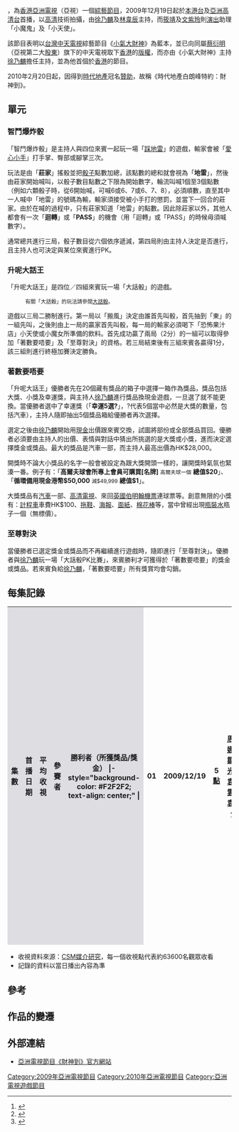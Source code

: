 {{電視節目信息框
| 名稱       = 財神到<br/>Here Comes The Mammon
| 圖片       = [[File:ATV-Here_Comes_The_Mammon.png|300px]]
| 類型       = 綜藝
| 主持       = [[徐乃麟|徐乃麟]]、[[林韋辰|林韋辰]]
| starring = [[筱靖|筱靖]]、[[文紫玲|文紫玲]]
| 主題曲     = 財神到
| 作曲 = [[許冠傑|許冠傑]]
| 語言       = [[粵語|粵語]]
| 製作人     = [[亞洲電視|亞洲電視]]
| 每集長     =  60分鐘<br/>（連廣告）
| creator   = [[小氣大財神|小氣大財神]]
| director  = 
| develope  = 
| producer  = 
| executive_producer = 
| 電視網     = [[本港台|本港台]]、[[亞洲高清台|亞洲高清台]]
| 視頻制式   = [[1080i|1080i]]，[[HDTV|HDTV]]
| 音頻制式   = [[立體聲|立體聲]]
| 地區   = {{HK}}
| 播出地區 = {{HK}}
| 開始 = 2009年12月19日
| 結束 = 2010年3月13日
| 集數 = 13
| 官方網站   = http://www.hkatv.com/v3/infoprogram/09/Here_Comes_The_Mammon 財神到
}}

{{engname|財神到|Here Comes The Mammon}}，為[[香港|香港]][[亞洲電視|亞洲電視]]（亞視）一個[[綜藝節目|綜藝節目]]，2009年12月19日起於[[本港台|本港台]]及[[亞洲高清台|亞洲高清台]]首播，以[[高清|高清]]技術拍攝，由[[徐乃麟|徐乃麟]]及[[林韋辰|林韋辰]]主持，而[[筱靖|筱靖]]及[[文紫玲|文紫玲]]則[[演出|演出]]助理「小魔鬼」及「小天使」。

該節目表明以[[台灣|台灣]][[中天電視|中天電視]]綜藝節目《[[小氣大財神|小氣大財神]]》為藍本，並已向同屬[[蔡衍明|蔡衍明]]（亞視第二大[[股東|股東]]）旗下的中天電視取下[[香港|香港]]的[[版權|版權]]，而亦由《小氣大財神》主持[[徐乃麟|徐乃麟]]擔任主持，並為他首個於[[香港|香港]]的節目。

2010年2月20日起，因得到[[時代地產|時代地產]]冠名[[贊助|贊助]]，故稱《時代地產白朗峰特約：財神到》。

== 單元 ==
===智鬥爆炸骰===
「智鬥爆炸骰」是主持人與四位來賓一起玩一場「[[踩地雷_(骰子遊戲)|踩地雷]]」的遊戲，輸家會被「[[愛心小手|愛心小手]]」打手掌、臀部或腳掌三次。

玩法是由「'''莊家'''」搖骰並把[[骰子|骰子]]點數加總，該點數的總和就會視為「'''地雷'''」，然後由莊家開始喊叫，以骰子數目點數之下限為開始數字，輪流叫喊1個至3個點數（例如六顆骰子時，從6開始喊，可喊6或6、7或6、7、8），必須順數，直至其中一人喊中「地雷」的號碼為輸，輸家須接受被小手打的懲罰，並當下一回合的莊家。由於在喊的過程中，只有莊家知道「地雷」的點數。因此除莊家以外，其他人都會有一次「'''迴轉'''」或「'''PASS'''」的機會（用「迴轉」或「PASS」的時候毋須喊數字）。

通常總共進行三局，骰子數目從六個依序遞減，第四局則由主持人決定是否進行，且主持人也可決定與某位來賓進行PK。

===升呢大話王===
「升呢大話王」是四位／四組來賓玩一場「大話骰」的遊戲。
:<small>有關「大話骰」的玩法請參閱[[大話骰|大話骰]]。</small>

遊戲以三局二勝制進行。第一局以「搬風」決定由誰首先叫骰，首先抽到「東」的一組先叫，之後則由上一局的贏家首先叫骰，每一局的輸家必須喝下「恐怖果汁店」小天使或小魔女所準備的飲料。首先成功贏了兩局（2分）的一組可以取得參加「著數要唔要」及「至尊對決」的資格。若三局結束後有三組來賓各贏得1分，該三組則進行終極加賽決定勝負。

===著數要唔要===
「升呢大話王」優勝者先在20個藏有獎品的箱子中選擇一箱作為獎品，獎品包括大獎、小獎及幸運獎，與主持人[[徐乃麟|徐乃麟]]進行獎品換現金遊戲，一旦選了就不能更換。當優勝者選中了幸運獎（「'''幸運5選?'''」，?代表5個當中必然是大獎的數量，包括汽車），主持人隨即抽出5個獎品箱給優勝者再次選擇。

選定之後由[[徐乃麟|徐乃麟]]開始用[[現金|現金]]出價跟來賓交換，試圖將部份或全部獎品買回。優勝者必須要由主持人的出價、表情與對話中猜出所挑選的是大獎或小獎，進而決定選擇獎金或獎品。最大的獎品是汽車一部，而主持人最高出價為HK$28,000。

開獎時不論大小獎品的名字一般會被設定為跟大獎開頭一樣的，讓開獎時氣氛也緊湊一番。例子有：「'''高爾夫球會所專上會員可購買[名牌]''' <span style="font-size:smaller;">高爾夫球一個</span> '''總值$20'''」、「'''循環備用現金港幣$50,000''' <span style="font-size:smaller;">減$49,999</span> '''總值$1'''」。

大獎獎品有[[汽車|汽車]]一部、[[高清電視|高清電視]]、來回[[英國|英國]][[伯明翰|伯明翰]][[機票|機票]]連球票等。創意無限的小獎有：[[計程車|計程車]]車費HK$100、[[拖鞋|拖鞋]]、[[海報|海報]]、[[面紙|面紙]]、[[棉花棒|棉花棒]]等，當中曾經出現[[瓶裝水|瓶裝水]]瓶子一個（無標價）。

===至尊對決===
當優勝者已選定獎金或獎品而不再繼續進行遊戲時，隨即進行「至尊對決」。優勝者與[[徐乃麟|徐乃麟]]玩一場「大話骰PK比賽」，來賓勝利才可獲得於「著數要唔要」的獎金或獎品。若來賓負給[[徐乃麟|徐乃麟]]，「著數要唔要」所有獎賞均會勾銷。

== 每集記錄 ==
{| class="wikitable"
|-
!width="40"style="background-color:#DEDDE2"|集數
!width="300"style="background-color:#DEDDE2"|首播日期
!width="50"style="background-color:#DEDDE2"|平均收視
!width="150"style="background-color:#DEDDE2"|參賽者
!width="150"style="background-color:#DEDDE2"|勝利者（所獲獎品/獎金）
|- style="background-color: #F2F2F2; text-align: center;" |
| 01 || 2009/12/19 || 5[[收視點|點]] || [[周秀娜|周秀娜]]、[[鄒凱光|鄒凱光]]、[[袁彩雲|袁彩雲]]、[[袁文傑|袁文傑]] || [[鄒凱光|鄒凱光]]<br>（雙人來回[[英國|英國]][[伯明罕|伯明罕]]至[[香港|香港]]機票<br>連3天2晚酒店住宿、<br>英國伯明罕主場廂座入場券2張、<br>42"高清數碼電視及音響組合）
|- style="background-color: #F2F2F2; text-align: center;" |
| 02 || 2009/12/26 || 3點 || [[EO2|EO2]]、[[李明憲_(藝人)|李明憲]]、[[譚杏藍|譚杏藍]]、[[戴畹旂|戴畹旂]]、[[李志豪_(藝人)|李志豪]] || [[王志安_(香港)|王志安]]、[[洪智杰|洪智杰]]<br>（主持人「安慰獎」：[[HK$|HK$]]400）
|- style="background-color: #F2F2F2; text-align: center;" |
| 03 || 2010/01/02<ref>{{Cite web|url=http://app.hkatv.com/atvnews/main.php?id=3325|title=《財神到》大送獎金獎品「香港亂噏」演員及亞姐二人一組與兩主持鬥智鬥力|accessdate=|work=|publisher=|date=2009年12月31日|author=aTV 亞洲電視|deadurl=yes|archiveurl=https://web.archive.org/web/20100103234614/http://app.hkatv.com/atvnews/main.php?id=3325|archivedate=2010年1月3日|df=}}</ref> || 4點 || [[林超榮|林超榮]]（飾演[[陳可辛|陳可身]]）、[[蒲進|蒲進]]（飾演[[劉德華|牛華]]）、[[姜皓文|姜皓文]]（飾演[[黃柏高|黃柏糕]]）、[[鄭啟泰|鄭啟泰]]（飾演[[曾俊華|曾進華]]）<br>[[姚佳雯|姚佳雯]]、[[顏子菲|顏子菲]]、[[吳嘉星|吳嘉星]]、[[袁小曼|袁小曼]] || [[蒲進|蒲進]]、[[姚佳雯|姚佳雯]]<br>（-----------） 
|- style="background-color: #F2F2F2; text-align: center;" |
| 04 || 2010/01/09 || 6點 || [[萬綺雯|萬綺雯]]、[[張文慈|張文慈]]、[[吳文忻|吳文忻]]、[[戚黛黛|戚黛黛]] || [[萬綺雯|萬綺雯]] <br>（2010[[南非世界盃|南非世界盃]]決賽入場<br />「'''打氣棒一對'''」、<br>主持人「安慰獎」：高清數碼電視及微型DVD音響組合）
|- style="background-color: #F2F2F2; text-align: center;" |
| 05 || 2010/01/16<ref>{{Cite web|url=http://app.hkatv.com/atvnews/main.php?id=3336|title=人氣o靚模 Lavina、Rainbow 領軍 本星期六 16/1 現身《財神到》沖擊巨獎|accessdate=|work=|publisher=|date=2010年1月14日|author=aTV 亞洲電視|deadurl=yes|archiveurl=https://web.archive.org/web/20100122231140/http://app.hkatv.com/atvnews/main.php?id=3336|archivedate=2010年1月22日|df=}}</ref> || 4點 || [[林柏希|林柏希]]、[[張嘉倫|張啟樂]]、<br>[[鍾蕙芝|鍾蕙芝]]（Lavina）、[[胡心諾|胡心諾]]（Rainbow）、<br>[[劉瑋欣|劉瑋欣]]（Vilian）、[[陳綺雯|陳綺雯]]（Aki） || [[鍾蕙芝|鍾蕙芝]]、[[陳綺雯|陳綺雯]]<br>（[[HK$|HK$]]15,000）
|- style="background-color: #F2F2F2; text-align: center;" |
| 06 || 2010/01/23<ref>{{Cite web|url=http://app.hkatv.com/atvnews/main.php?id=3341|title=四女 聯手對撼「乃哥」、韋辰 本星期六 踩入《財神到》爭奪巨獎|accessdate=|work=|publisher=|date=2010年1月21日|author=aTV 亞洲電視|deadurl=yes|archiveurl=https://web.archive.org/web/20160304201030/http://app.hkatv.com/atvnews/main.php?id=3341|archivedate=2016年3月4日|df=}}</ref> || 2點 || [[梁慧恩|梁慧恩]]（Viann）、[[徐自賢|徐自賢]]、[[王秀琳|王秀琳]]（Mango）、[[林紫君|林紫君]] ||  [[王秀琳|王秀琳]]<br>（飲食集團送出鮑魚魚翅全包宴）
|- style="background-color: #F2F2F2; text-align: center;" |
| 07 || 2010/01/30 || 3點 || [[羅凱珊|羅凱珊]]、[[譚凱琪|譚凱琪]]、[[衛志豪|衛志豪]]、[[秦啟維|秦啟維]]（飾演[[蘇施黃|蘇C黃]]）|| [[衛志豪|衛志豪]]<br>（-----------） 
|- style="background-color: #F2F2F2; text-align: center;" |
| 08 || 2010/02/06 || 3點 || [[袁彌明|袁彌明]]、[[張家瑩|張家瑩]]、[[劉伊心|劉伊心]]、[[張加慧|張加慧]] || [[袁彌明|袁彌明]]<br>（澳門賽馬會會所會籍連年費2個） 

|- style="background-color: #F2F2F2; text-align: center;" |
| 09 || 2010/02/13|| 4點 || [[鮑起靜|鮑起靜]]、[[劉家聰|劉家聰]]、[[瑪俐亞|Maria Cordero]]、[[古卓文|古卓文]]、<br>[[盧海鵬|盧海鵬]]、[[梁雪湄|梁雪湄]]、[[黎燕珊|黎燕珊]]、[[鄺敏慧|鄺敏慧]] ||[[鮑起靜|鮑起靜]]、[[劉家聰|劉家聰]]<br>（「順風順水」一年免費腳底按摩及<br>巴西姬松茸綠蜂膠系列、<br>「食得是福」一年免費午餐及<br>盆滿砵滿大盆菜23盆）
|- style="background-color: #F2F2F2; text-align: center;" |
| 10 || 2010/02/20|| 3點 || {{link-yue|陳若嵐}}（Melody）、[[尹蓁晞|尹蓁晞]]（Yumi）、[[何卓瑩|何卓瑩]]、<br>[[李尚正|李尚正]]、[[李嘉馨|李嘉馨]]（Ali） ||[[尹蓁晞|尹蓁晞]]<br>（[[HK$|HK$]]12,000）
|- style="background-color: #F2F2F2; text-align: center;" |
| 11 || 2010/02/27 || 3點 || [[雷凱欣|雷凱欣]]、[[趙哲妤|趙哲妤]]（UNY）、<br>{{link-yue|金慧君|金慧君}}（金金）、{{link-yue|許麗燕|許麗燕}}（Irene）、<br>[[區永權|區永權]]、[[蔡國威|蔡國威]] ||[[蔡國威|蔡國威]]<br>（豪華飽魚魚翅全包讌餐後<br />「'''牙簽筒一個'''」）
|- style="background-color: #F2F2F2; text-align: center;" |
| 12 || 2010/03/06 || 3點 || [[陸浩明|陸浩明]]、[[裴殷|裴殷]]（A-Lin）、<br>[[陳煦晴|陳煦晴]]（Hailey）、{{link-yue|吳燕安}}（Annie G） ||[[陸浩明|陸浩明]]<br>（-----------） 
|- style="background-color: #F2F2F2; text-align: center;" |
| 13 || 2010/03/13 || 4點 || [[韓君婷|韓君婷]]、[[劉錫賢|劉錫賢]]、[[張學潤|張學潤]]、[[趙彤|趙彤]] ||[[劉錫賢|劉錫賢]]<br>（雙人來回英國伯明翰至香港機票<br>連2晚酒店住宿及<br>英超伯明翰主場廂座入場券2張及<br>巴西姬松茸綠蜂膠系列）
|}
<span style="font-size:smaller;">
* 收視資料來源：[[CSM媒介研究|CSM媒介研究]]，每一個收視點代表約63600名觀眾收看
* 記錄的資料以當日播出內容為準
</span>

== 參考 ==
{{reflist|2}}

== 作品的變遷 ==
{{電視節目的變遷
|電視台={{flagicon|Hong Kong}} [[本港台|本港台]]、[[亞洲高清台|亞洲高清台]]
|播放檔次=星期六20:30-21:30
|節目名稱=財神到<br/>（2009.12.19 - 2010.03.13）
|上一節目=升級電影會<br/>（2009.12.12）（20:30-22:30）
|下一節目=[[肥媽老友記|肥媽老友記]]<br/>（2010.03.20 - 2010.06.19）
}}

==外部連結==
*[https://web.archive.org/web/20100224035430/http://www.hkatv.com/v3/infoprogram/09/Here_Comes_The_Mammon/ 亞洲電視節目《財神到》官方網站]

[[Category:2009年亞洲電視節目|Category:2009年亞洲電視節目]]
[[Category:2010年亞洲電視節目|Category:2010年亞洲電視節目]]
[[Category:亞洲電視遊戲節目|Category:亞洲電視遊戲節目]]